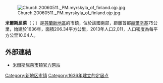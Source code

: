 [[Image:Church.20060511._PM.myrskyla_of_finland.ojp.jpg|thumb]]

'''米爾斯屈萊'''（{{lang-fi|Myrskylä}}；{{lang-sv|Mörskom}}）是[[芬蘭|芬蘭]][[新地區|新地區]]的市鎮，位於該國南部，距離首都[[赫爾辛基|赫爾辛基]]75公里，始建於1636年，面積206.34平方公里，2013年人口2,011，人口密度為每平方公里10.04人。

==外部連結==
{{commonscat|Myrskylä}}
* [https://myrskyla.fi/ 米爾斯屈萊市镇官方网站] {{Wayback|url=https://myrskyla.fi/ |date=20210305095740 }} {{fi}} {{sv}}

{{新地区}}
{{Finland-geo-stub}}

[[Category:新地区市镇|Category:新地区市镇]]
[[Category:1636年建立的定居点|Category:1636年建立的定居点]]
